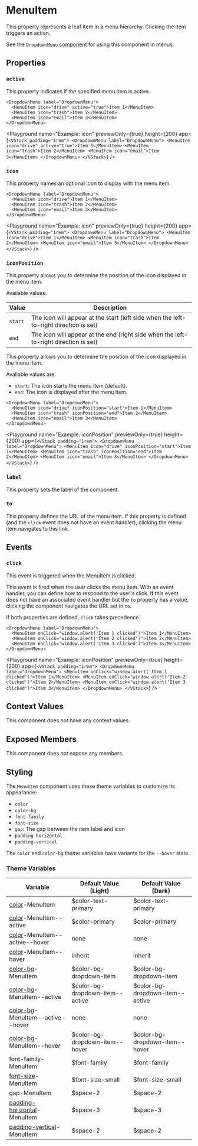 
# MenuItem

This property represents a leaf item in a menu hierarchy. Clicking the item triggers an action.

See the [`DropdownMenu` component](./DropdownMenu) for using this component in menus.

## Properties

### `active`

This property indicates if the specified menu item is active.

```ueml copy /active="true"/
<DropdownMenu label="DropdownMenu">
  <MenuItem icon="drive" active="true">Item 1</MenuItem>
  <MenuItem icon="trash">Item 2</MenuItem>
  <MenuItem icon="email">Item 3</MenuItem>
</DropdownMenu>
```

<Playground
  name="Example: icon"
  previewOnly={true}
  height={200}
  app={`
    <VStack padding="1rem">
      <DropdownMenu label="DropdownMenu">
        <MenuItem icon="drive" active="true">Item 1</MenuItem>
        <MenuItem icon="trash">Item 2</MenuItem>
        <MenuItem icon="email">Item 3</MenuItem>
      </DropdownMenu>
    </VStack>
  `}
/>

### `icon`

This property names an optional icon to display with the menu item.

```ueml copy {2-4}
<DropdownMenu label="DropdownMenu">
  <MenuItem icon="drive">Item 1</MenuItem>
  <MenuItem icon="trash">Item 2</MenuItem>
  <MenuItem icon="email">Item 3</MenuItem>
</DropdownMenu>
```

<Playground
  name="Example: icon"
  previewOnly={true}
  height={200}
  app={`
    <VStack padding="1rem">
      <DropdownMenu label="DropdownMenu">
        <MenuItem icon="drive">Item 1</MenuItem>
        <MenuItem icon="trash">Item 2</MenuItem>
        <MenuItem icon="email">Item 3</MenuItem>
      </DropdownMenu>
    </VStack>
  `}
/>

### `iconPosition`

This property allows you to determine the position of the icon displayed in the menu item.

Available values:

| Value | Description |
| --- | --- |
| `start` | The icon will appear at the start (left side when the left-to-right direction is set) |
| `end` | The icon will appear at the end (right side when the left-to-right direction is set) |


This property allows you to determine the position of the icon displayed in the menu item.

Avaliable values are:

- `start`: The icon starts the menu item (default).
- `end`: The icon is displayed after the menu item.


```ueml copy {2-4}
<DropdownMenu label="DropdownMenu">
  <MenuItem icon="drive" iconPosition="start">Item 1</MenuItem>
  <MenuItem icon="trash" iconPosition="end">Item 2</MenuItem>
  <MenuItem icon="email">Item 3</MenuItem>
</DropdownMenu>
```

<Playground
  name="Example: iconPosition"
  previewOnly={true}
  height={200}
  app={`
    <VStack padding="1rem">
      <DropdownMenu label="DropdownMenu">
        <MenuItem icon="drive" iconPosition="start">Item 1</MenuItem>
        <MenuItem icon="trash" iconPosition="end">Item 2</MenuItem>
        <MenuItem icon="email">Item 3</MenuItem>
      </DropdownMenu>
    </VStack>
  `}
/>

### `label`

This property sets the label of the component.

### `to`

This property defines the URL of the menu item. If this property is defined (and the `click` event does not have an event handler), clicking the menu item navigates to this link.

## Events

### `click`

This event is triggered when the MenuItem is clicked.

This event is fired when the user clicks the menu item. With an event handler, you can define how to respond to the user's click. If this event does not have an associated event handler but the `to` property has a value, clicking the component navigates the URL set in `to`.

If both properties are defined, `click` takes precedence.

```ueml copy {2-4}
<DropdownMenu label="DropdownMenu">
  <MenuItem onClick="window.alert('Item 1 clicked')">Item 1</MenuItem>
  <MenuItem onClick="window.alert('Item 2 clicked')">Item 2</MenuItem>
  <MenuItem onClick="window.alert('Item 3 clicked')">Item 3</MenuItem>
</DropdownMenu>
```

<Playground
  name="Example: iconPosition"
  previewOnly={true}
  height={200}
  app={`
    <VStack padding="1rem">
      <DropdownMenu label="DropdownMenu">
        <MenuItem onClick="window.alert('Item 1 clicked')">Item 1</MenuItem>
        <MenuItem onClick="window.alert('Item 2 clicked')">Item 2</MenuItem>
        <MenuItem onClick="window.alert('Item 3 clicked')">Item 3</MenuItem>
      </DropdownMenu>
    </VStack>
  `}
/>

## Context Values

This component does not have any context values.

## Exposed Members

This component does not expose any members.

## Styling

The `MenuItem` component uses these theme variables to customize its appearance:
- `color`
- `color-bg`
- `font-family`
- `font-size`
- `gap`: The gap between the item label and icon
- `padding-horizontal`
- `padding-vertical`

The `color` and `color-bg` theme variables have variants for the `--hover` state.

### Theme Variables

| Variable | Default Value (Light) | Default Value (Dark) |
| --- | --- | --- |
| [color](../styles-and-themes/common-units/#color-values)-MenuItem | $color-text-primary | $color-text-primary |
| [color](../styles-and-themes/common-units/#color-values)-MenuItem--active | $color-primary | $color-primary |
| [color](../styles-and-themes/common-units/#color-values)-MenuItem--active--hover | <GrayText>none</GrayText> | <GrayText>none</GrayText> |
| [color](../styles-and-themes/common-units/#color-values)-MenuItem--hover | inherit | inherit |
| [color-bg](../styles-and-themes/common-units/#color-values)-MenuItem | $color-bg-dropdown-item | $color-bg-dropdown-item |
| [color-bg](../styles-and-themes/common-units/#color-values)-MenuItem--active | $color-bg-dropdown-item--active | $color-bg-dropdown-item--active |
| [color-bg](../styles-and-themes/common-units/#color-values)-MenuItem--active--hover | <GrayText>none</GrayText> | <GrayText>none</GrayText> |
| [color-bg](../styles-and-themes/common-units/#color-values)-MenuItem--hover | $color-bg-dropdown-item--hover | $color-bg-dropdown-item--hover |
| font-family-MenuItem | $font-family | $font-family |
| [font-size](../styles-and-themes/common-units/#size-values)-MenuItem | $font-size-small | $font-size-small |
| gap-MenuItem | $space-2 | $space-2 |
| [padding-horizontal](../styles-and-themes/common-units/#size-values)-MenuItem | $space-3 | $space-3 |
| [padding-vertical](../styles-and-themes/common-units/#size-values)-MenuItem | $space-2 | $space-2 |

